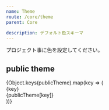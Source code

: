 ```yaml
---
name: Theme
route: /core/theme
parent: Core

description: デフォルト色スキーマ
---
```



プロジェクト事に色を設定してください。

## public theme

<Container>
  {Object.keys(publicTheme).map(key => (
    <div
      key={key}
      style={{
        display: 'inline-block',
        backgroundColor: publicTheme[key],
        width: '150px', height: '150px',
        textAlign: 'right', fontWeight: 600,
        padding: '0.5rem',
        margin: '0.5rem',
        color: findColorInvert(publicTheme[key]),
      }}
    >
      {key}<br />
      {publicTheme[key]}
    </div>
  ))}
</Container>
